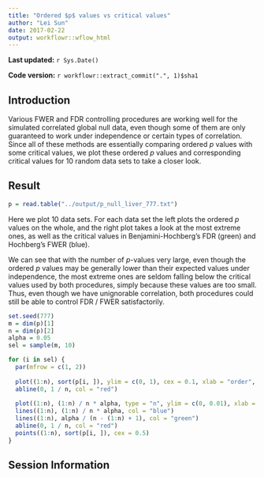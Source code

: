 ```yaml
---
title: "Ordered $p$ values vs critical values"
author: "Lei Sun"
date: 2017-02-22
output: workflowr::wflow_html
---
```



**Last updated:** `r Sys.Date()`

**Code version:** `r workflowr::extract_commit(".", 1)$sha1`

## Introduction

Various FWER and FDR controlling procedures are working well for the simulated correlated global null data, even though some of them are only guaranteed to work under independence or certain types of correlation.  Since all of these methods are essentially comparing ordered $p$ values with some critical values, we plot these ordered $p$ values and corresponding critical values for $10$ random data sets to take a closer look.

## Result

```r
p = read.table("../output/p_null_liver_777.txt")
```

Here we plot $10$ data sets.  For each data set the left plots the ordered $p$ values on the whole, and the right plot takes a look at the most extreme ones, as well as the critical values in Benjamini-Hochberg's FDR (green) and Hochberg's FWER (blue).

We can see that with the number of $p$-values very large, even though the ordered $p$ values may be generally lower than their expected values under independence, the most extreme ones are seldom falling below the critical values used by both procedures, simply because these values are too small.  Thus, even though we have unignorable correlation, both procedures could still be able to control FDR / FWER satisfactorily.

```r
set.seed(777)
m = dim(p)[1]
n = dim(p)[2]
alpha = 0.05
sel = sample(m, 10)

for (i in sel) {
  par(mfrow = c(1, 2))
  
  plot((1:n), sort(p[i, ]), ylim = c(0, 1), cex = 0.1, xlab = "order", ylab = "ordered p value")
  abline(0, 1 / n, col = "red")
  
  plot((1:n), (1:n) / n * alpha, type = "n", ylim = c(0, 0.01), xlab = "order", ylab = "ordered p value")
  lines((1:n), (1:n) / n * alpha, col = "blue")
  lines((1:n), alpha / (n - (1:n) + 1), col = "green")
  abline(0, 1 / n, col = "red")
  points((1:n), sort(p[i, ]), cex = 0.5)
}
```



## Session Information

